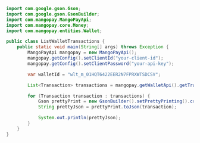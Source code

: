   
```java Java  
import com.google.gson.Gson;
import com.google.gson.GsonBuilder;
import com.mangopay.MangoPayApi;
import com.mangopay.core.Money;
import com.mangopay.entities.Wallet;

public class ListWalletTransactions {
    public static void main(String[] args) throws Exception {
        MangoPayApi mangopay = new MangoPayApi();
        mangopay.getConfig().setClientId("your-client-id");
        mangopay.getConfig().setClientPassword("your-api-key");

        var walletId = "wlt_m_01HQT6422EER2N7FPRXWTSDCSV";

        List<Transaction> transactions = mangopay.getWalletApi().getTransactions(walletId);

        for (Transaction transaction : transactions) {
            Gson prettyPrint = new GsonBuilder().setPrettyPrinting().create();
            String prettyJson = prettyPrint.toJson(transaction);

            System.out.println(prettyJson);
        }
    }
}
```